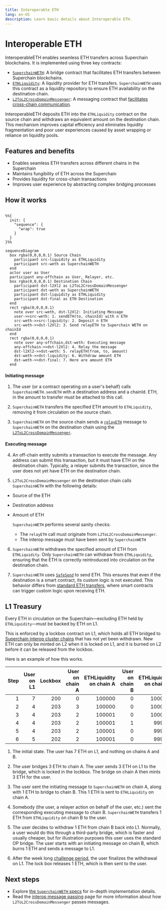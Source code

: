 ```yaml
---
title: Interoperable ETH
lang: en-US
description: Learn basic details about Interoperable ETH.
---
```




<InteropCallout />

# Interoperable ETH

InteroperableETH enables seamless ETH transfers across Superchain blockchains. It is implemented using three key contracts:

*   [`SuperchainWETH`](https://github.com/ethereum-optimism/optimism/blob/develop/contracts-bedrock/src/L2/SuperchainWETH.sol): A bridge contract that facilitates ETH transfers between Superchain blockchains.
*   [`ETHLiquidity`](https://github.com/ethereum-optimism/optimism/blob/develop/packages/contracts-bedrock/src/L2/ETHLiquidity.sol): A liquidity provider for ETH transfers. 
`SuperchainWETH` uses this contract as a liquidity repository to ensure ETH availability on the destination chain.
*   [`L2ToL2CrossDomainMessenger`](https://github.com/ethereum-optimism/optimism/blob/develop/packages/contracts-bedrock/src/L2/L2ToL2CrossDomainMessenger.sol): A messaging contract that [facilitates cross-chain communication](/message-passing).

InteroperableETH deposits ETH into the `ETHLiquidity` contract on the source chain and withdraws an equivalent amount on the destination chain. 
This mechanism improves capital efficiency and eliminates liquidity fragmentation and poor user experiences caused by asset wrapping or reliance on liquidity pools.

## Features and benefits

*   Enables seamless ETH transfers across different chains in the Superchain
*   Maintains fungibility of ETH across the Superchain
*   Provides liquidity for cross-chain transactions
*   Improves user experience by abstracting complex bridging processes

## How it works

```mermaid

%%{
  init: {
    "sequence": {
      "wrap": true
    }
  }
}%%

sequenceDiagram
  box rgba(0,0,0,0.1) Source Chain
    participant src-liquidity as ETHLiquidity
    participant src-weth as SuperchainWETH
  end
  actor user as User
  participant any-offchain as User, Relayer, etc.  
  box rgba(0,0,0,0.1) Destination Chain
    participant dst-l2Xl2 as L2ToL2CrossDomainMessenger
    participant dst-weth as SuperchainWETH
    participant dst-liquidity as ETHLiquidity       
    participant dst-final as ETH Destination
  end
  rect rgba(0,0,0,0.1)
    note over src-weth, dst-l2Xl2: Initiating Message
    user->>src-weth: 1. sendETH(to, chainId) with n ETH
    src-weth->>src-liquidity: 2. Deposit n ETH
    src-weth->>dst-l2Xl2: 3. Send relayETH to Superchain WETH on chainId
  end
  rect rgba(0,0,0,0.1)
    note over any-offchain,dst-weth: Executing message
    any-offchain->>dst-l2Xl2: 4. Relay the message
    dst-l2Xl2->>dst-weth: 5. relayETH(from, to, amount)
    dst-weth->>dst-liquidity: 6. Withdraw amount ETH
    dst-weth->>dst-final: 7. Here are amount ETH
  end
```

#### Initiating message

1.  The user (or a contract operating on a user's behalf) calls `SuperchainWETH.sendETH` with a destination address and a chainId.
    ETH, in the amount to transfer must be attached to this call.

2.  `SuperchainWETH` transfers the specified ETH amount to `ETHLiquidity`, removing it from circulation on the source chain.

3.  `SuperchainWETH` on the source chain sends a [`relayETH`](https://github.com/ethereum-optimism/optimism/blob/develop/packages/contracts-bedrock/src/L2/SuperchainWETH.sol#L125-L145) message to `SuperchainWETH` on the destination chain using the [`L2ToL2CrossDomainMessenger`](/message-passing).

#### Executing message

4.  An off-chain entity submits a transaction to execute the message.
    Any address can submit this transaction, but it must have ETH on the destination chain.
    Typically, a relayer submits the transaction, since the user does not yet have ETH on the destination chain.

5.  `L2ToL2CrossDomainMessenger` on the destination chain calls `SuperchainWETH` with the following details:

*   Source of the ETH
*   Destination address
*   Amount of ETH

    `SuperchainWETH` performs several sanity checks:

    *   The `relayETH` call must originate from `L2ToL2CrossDomainMessenger`.
    *   The interop message must have been sent by `SuperchainWETH`

6.  `SuperchainWETH` withdraws the specified amount of ETH from `ETHLiquidity`.
    Only `SuperchainWETH` can withdraw from `ETHLiquidity`, ensuring that the ETH is correctly reintroduced into circulation on the destination chain.

7.  `SuperchainWETH` uses [`SafeSend`](https://github.com/ethereum-optimism/optimism/blob/develop/packages/contracts-bedrock/src/universal/SafeSend.sol) to send ETH.
    This ensures that even if the destination is a smart contract, its custom logic is not executed.
This behavior differs from [standard ETH transfers](https://docs.base.org/base-learn/docs/address-and-payable/#receiving-ether-with-payable-addresses), where smart contracts can trigger custom logic upon receiving ETH.

## L1 Treasury

Every ETH in circulation on the Superchain—excluding ETH held by `ETHLiquidity`—must be backed by ETH on L1.

This is enforced by a lockbox contract on L1, which holds all ETH bridged to [Superchain interop cluster chains](https://github.com/ethereum-optimism/docs/pull/1297/explainer#superchain-interop-cluster) that has not yet been withdrawn.
New ETH can only be minted on L2 when it is locked on L1, and it is burned on L2 before it can be released from the lockbox.

Here is an example of how this works.

| Step | User on L1 | Lockbox | User on chain A | ETHLiquidity on chain A | User on chain B | ETHLiquidity on chain B |
| ---: | ---------: | ------: | --------------: | ----------------------: | --------------: | ----------------------: |
|    1 |          7 |     200 |               0 |                  100000 |               0 |                  100000 |
|    2 |          4 |     203 |               3 |                  100000 |               0 |                  100000 |
|    3 |          4 |     203 |               2 |                  100001 |               0 |                  100000 |
|    4 |          4 |     203 |               2 |                  100001 |               1 |                   99999 |
|    5 |          4 |     203 |               2 |                  100001 |               0 |                   99999 |
|    6 |          5 |     202 |               2 |                  100001 |               0 |                   99999 |

1.  The initial state. The user has 7 ETH on L1, and nothing on chains A and B.

2.  The user bridges 3 ETH to chain A.
    The user sends 3 ETH on L1 to the bridge, which is locked in the lockbox.
    The bridge on chain A then mints 3 ETH for the user.

3.  The user sent the initiating message to `SuperchainWETH` on chain A, along with 1 ETH to bridge to chain B.
    This 1 ETH is sent to `ETHLiquidity` on chain A.

4.  Somebody (the user, a relayer action on behalf of the user, etc.) sent the corresponding executing message to chain B.
    `SuperchainWETH` transfers 1 ETH from `ETHLiquidity` on chain B to the user.

5.  The user decides to withdraw 1 ETH from chain B back into L1.
    Normally, a user would do this through a third-party bridge, which is faster and usually cheaper, but for illustration purposes this user uses the standard OP bridge.
    The user starts with an initiating message on chain B, which burns 1 ETH and sends a message to L1.

6.  After the week long [challenge period](/connect/resources/glossary#challenge-period), the user finalizes the withdrawal on L1.
    The lock box releases 1 ETH, which is then sent to the user.

## Next steps

*   Explore [the `SuperchainWETH` specs](https://specs.optimism.io/interop/superchain-weth.html) for in-depth implementation details.
*   Read the [interop message passing](./message-passing) page for more information about how `L2ToL2CrossDomainMessenger` passes messages.
